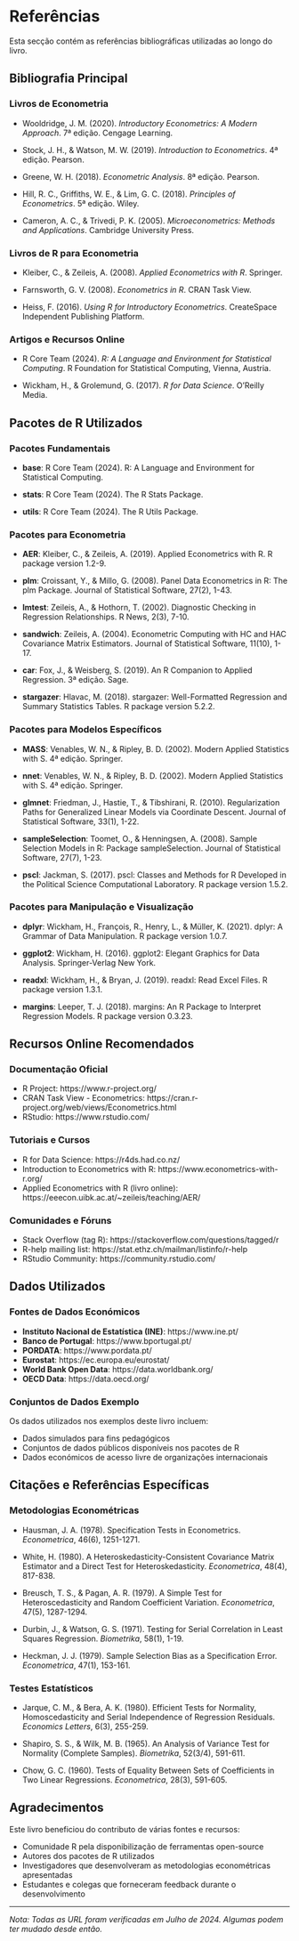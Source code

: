 # Referências {#sec-referencias .unnumbered}

Esta secção contém as referências bibliográficas utilizadas ao longo do livro.

::: {#refs}
:::

## Bibliografia Principal

### Livros de Econometria

- Wooldridge, J. M. (2020). *Introductory Econometrics: A Modern Approach*. 7ª edição. Cengage Learning.

- Stock, J. H., & Watson, M. W. (2019). *Introduction to Econometrics*. 4ª edição. Pearson.

- Greene, W. H. (2018). *Econometric Analysis*. 8ª edição. Pearson.

- Hill, R. C., Griffiths, W. E., & Lim, G. C. (2018). *Principles of Econometrics*. 5ª edição. Wiley.

- Cameron, A. C., & Trivedi, P. K. (2005). *Microeconometrics: Methods and Applications*. Cambridge University Press.

### Livros de R para Econometria

- Kleiber, C., & Zeileis, A. (2008). *Applied Econometrics with R*. Springer.

- Farnsworth, G. V. (2008). *Econometrics in R*. CRAN Task View.

- Heiss, F. (2016). *Using R for Introductory Econometrics*. CreateSpace Independent Publishing Platform.

### Artigos e Recursos Online

- R Core Team (2024). *R: A Language and Environment for Statistical Computing*. R Foundation for Statistical Computing, Vienna, Austria.

- Wickham, H., & Grolemund, G. (2017). *R for Data Science*. O'Reilly Media.

## Pacotes de R Utilizados

### Pacotes Fundamentais

- **base**: R Core Team (2024). R: A Language and Environment for Statistical Computing.

- **stats**: R Core Team (2024). The R Stats Package.

- **utils**: R Core Team (2024). The R Utils Package.

### Pacotes para Econometria

- **AER**: Kleiber, C., & Zeileis, A. (2019). Applied Econometrics with R. R package version 1.2-9.

- **plm**: Croissant, Y., & Millo, G. (2008). Panel Data Econometrics in R: The plm Package. Journal of Statistical Software, 27(2), 1-43.

- **lmtest**: Zeileis, A., & Hothorn, T. (2002). Diagnostic Checking in Regression Relationships. R News, 2(3), 7-10.

- **sandwich**: Zeileis, A. (2004). Econometric Computing with HC and HAC Covariance Matrix Estimators. Journal of Statistical Software, 11(10), 1-17.

- **car**: Fox, J., & Weisberg, S. (2019). An R Companion to Applied Regression. 3ª edição. Sage.

- **stargazer**: Hlavac, M. (2018). stargazer: Well-Formatted Regression and Summary Statistics Tables. R package version 5.2.2.

### Pacotes para Modelos Específicos

- **MASS**: Venables, W. N., & Ripley, B. D. (2002). Modern Applied Statistics with S. 4ª edição. Springer.

- **nnet**: Venables, W. N., & Ripley, B. D. (2002). Modern Applied Statistics with S. 4ª edição. Springer.

- **glmnet**: Friedman, J., Hastie, T., & Tibshirani, R. (2010). Regularization Paths for Generalized Linear Models via Coordinate Descent. Journal of Statistical Software, 33(1), 1-22.

- **sampleSelection**: Toomet, O., & Henningsen, A. (2008). Sample Selection Models in R: Package sampleSelection. Journal of Statistical Software, 27(7), 1-23.

- **pscl**: Jackman, S. (2017). pscl: Classes and Methods for R Developed in the Political Science Computational Laboratory. R package version 1.5.2.

### Pacotes para Manipulação e Visualização

- **dplyr**: Wickham, H., François, R., Henry, L., & Müller, K. (2021). dplyr: A Grammar of Data Manipulation. R package version 1.0.7.

- **ggplot2**: Wickham, H. (2016). ggplot2: Elegant Graphics for Data Analysis. Springer-Verlag New York.

- **readxl**: Wickham, H., & Bryan, J. (2019). readxl: Read Excel Files. R package version 1.3.1.

- **margins**: Leeper, T. J. (2018). margins: An R Package to Interpret Regression Models. R package version 0.3.23.

## Recursos Online Recomendados

### Documentação Oficial

- R Project: https://www.r-project.org/
- CRAN Task View - Econometrics: https://cran.r-project.org/web/views/Econometrics.html
- RStudio: https://www.rstudio.com/

### Tutoriais e Cursos

- R for Data Science: https://r4ds.had.co.nz/
- Introduction to Econometrics with R: https://www.econometrics-with-r.org/
- Applied Econometrics with R (livro online): https://eeecon.uibk.ac.at/~zeileis/teaching/AER/

### Comunidades e Fóruns

- Stack Overflow (tag R): https://stackoverflow.com/questions/tagged/r
- R-help mailing list: https://stat.ethz.ch/mailman/listinfo/r-help
- RStudio Community: https://community.rstudio.com/

## Dados Utilizados

### Fontes de Dados Económicos

- **Instituto Nacional de Estatística (INE)**: https://www.ine.pt/
- **Banco de Portugal**: https://www.bportugal.pt/
- **PORDATA**: https://www.pordata.pt/
- **Eurostat**: https://ec.europa.eu/eurostat/
- **World Bank Open Data**: https://data.worldbank.org/
- **OECD Data**: https://data.oecd.org/

### Conjuntos de Dados Exemplo

Os dados utilizados nos exemplos deste livro incluem:

- Dados simulados para fins pedagógicos
- Conjuntos de dados públicos disponíveis nos pacotes de R
- Dados económicos de acesso livre de organizações internacionais

## Citações e Referências Específicas

### Metodologias Econométricas

- Hausman, J. A. (1978). Specification Tests in Econometrics. *Econometrica*, 46(6), 1251-1271.

- White, H. (1980). A Heteroskedasticity-Consistent Covariance Matrix Estimator and a Direct Test for Heteroskedasticity. *Econometrica*, 48(4), 817-838.

- Breusch, T. S., & Pagan, A. R. (1979). A Simple Test for Heteroscedasticity and Random Coefficient Variation. *Econometrica*, 47(5), 1287-1294.

- Durbin, J., & Watson, G. S. (1971). Testing for Serial Correlation in Least Squares Regression. *Biometrika*, 58(1), 1-19.

- Heckman, J. J. (1979). Sample Selection Bias as a Specification Error. *Econometrica*, 47(1), 153-161.

### Testes Estatísticos

- Jarque, C. M., & Bera, A. K. (1980). Efficient Tests for Normality, Homoscedasticity and Serial Independence of Regression Residuals. *Economics Letters*, 6(3), 255-259.

- Shapiro, S. S., & Wilk, M. B. (1965). An Analysis of Variance Test for Normality (Complete Samples). *Biometrika*, 52(3/4), 591-611.

- Chow, G. C. (1960). Tests of Equality Between Sets of Coefficients in Two Linear Regressions. *Econometrica*, 28(3), 591-605.



## Agradecimentos

Este livro beneficiou do contributo de várias fontes e recursos:

- Comunidade R pela disponibilização de ferramentas open-source
- Autores dos pacotes de R utilizados
- Investigadores que desenvolveram as metodologias econométricas apresentadas
- Estudantes e colegas que forneceram feedback durante o desenvolvimento

---

*Nota: Todas as URL foram verificadas em Julho de 2024. Algumas podem ter mudado desde então.*
